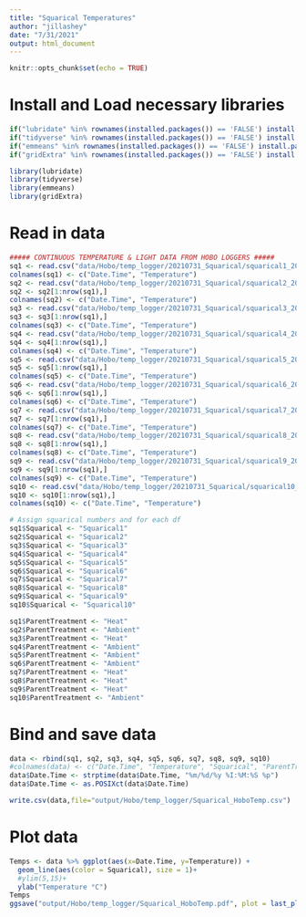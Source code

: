 ```yaml
---
title: "Squarical Temperatures"
author: "jillashey"
date: "7/31/2021"
output: html_document
---
```


```r
knitr::opts_chunk$set(echo = TRUE)
```

# Install and Load necessary libraries
```r
if("lubridate" %in% rownames(installed.packages()) == 'FALSE') install.packages('lubridate') 
if("tidyverse" %in% rownames(installed.packages()) == 'FALSE') install.packages('tidyverse') 
if("emmeans" %in% rownames(installed.packages()) == 'FALSE') install.packages('emmeans') 
if("gridExtra" %in% rownames(installed.packages()) == 'FALSE') install.packages('gridExtra') 

library(lubridate)
library(tidyverse)
library(emmeans)
library(gridExtra)
```

# Read in data 
```r
##### CONTINUOUS TEMPERATURE & LIGHT DATA FROM HOBO LOGGERS #####
sq1 <- read.csv("data/Hobo/temp_logger/20210731_Squarical/squarical1_20210731.csv", sep=",", skip=c(3), header=FALSE, na.strings = "NA")[ ,2:3]
colnames(sq1) <- c("Date.Time", "Temperature")
sq2 <- read.csv("data/Hobo/temp_logger/20210731_Squarical/squarical2_20210731.csv", sep=",", skip=c(3), header=FALSE, na.strings = "NA")[ ,2:3]
sq2 <- sq2[1:nrow(sq1),]
colnames(sq2) <- c("Date.Time", "Temperature")
sq3 <- read.csv("data/Hobo/temp_logger/20210731_Squarical/squarical3_20210731.csv", sep=",", skip=c(3), header=FALSE, na.strings = "NA")[ ,2:3]
sq3 <- sq3[1:nrow(sq1),]
colnames(sq3) <- c("Date.Time", "Temperature")
sq4 <- read.csv("data/Hobo/temp_logger/20210731_Squarical/squarical4_20210731.csv", sep=",", skip=c(3), header=FALSE, na.strings = "NA")[ ,2:3]
sq4 <- sq4[1:nrow(sq1),]
colnames(sq4) <- c("Date.Time", "Temperature")
sq5 <- read.csv("data/Hobo/temp_logger/20210731_Squarical/squarical5_20210731.csv", sep=",", skip=c(3), header=FALSE, na.strings = "NA")[ ,2:3]
sq5 <- sq5[1:nrow(sq1),]
colnames(sq5) <- c("Date.Time", "Temperature")
sq6 <- read.csv("data/Hobo/temp_logger/20210731_Squarical/squarical6_20210731.csv", sep=",", skip=c(3), header=FALSE, na.strings = "NA")[ ,2:3]
sq6 <- sq6[1:nrow(sq1),]
colnames(sq6) <- c("Date.Time", "Temperature")
sq7 <- read.csv("data/Hobo/temp_logger/20210731_Squarical/squarical7_20210731.csv", sep=",", skip=c(3), header=FALSE, na.strings = "NA")[ ,2:3]
sq7 <- sq7[1:nrow(sq1),]
colnames(sq7) <- c("Date.Time", "Temperature")
sq8 <- read.csv("data/Hobo/temp_logger/20210731_Squarical/squarical8_20210731.csv", sep=",", skip=c(3), header=FALSE, na.strings = "NA")[ ,2:3]
sq8 <- sq8[1:nrow(sq1),]
colnames(sq8) <- c("Date.Time", "Temperature")
sq9 <- read.csv("data/Hobo/temp_logger/20210731_Squarical/squarical9_20210731.csv", sep=",", skip=c(3), header=FALSE, na.strings = "NA")[ ,2:3]
sq9 <- sq9[1:nrow(sq1),]
colnames(sq9) <- c("Date.Time", "Temperature")
sq10 <- read.csv("data/Hobo/temp_logger/20210731_Squarical/squarical10_20210731.csv", sep=",", skip=c(3), header=FALSE, na.strings = "NA")[ ,2:3]
sq10 <- sq10[1:nrow(sq1),]
colnames(sq10) <- c("Date.Time", "Temperature")

# Assign squarical numbers and for each df 
sq1$Squarical <- "Squarical1"
sq2$Squarical <- "Squarical2"
sq3$Squarical <- "Squarical3"
sq4$Squarical <- "Squarical4"
sq5$Squarical <- "Squarical5"
sq6$Squarical <- "Squarical6"
sq7$Squarical <- "Squarical7"
sq8$Squarical <- "Squarical8"
sq9$Squarical <- "Squarical9"
sq10$Squarical <- "Squarical10"

sq1$ParentTreatment <- "Heat"
sq2$ParentTreatment <- "Ambient"
sq3$ParentTreatment <- "Heat"
sq4$ParentTreatment <- "Ambient"
sq5$ParentTreatment <- "Ambient"
sq6$ParentTreatment <- "Ambient"
sq7$ParentTreatment <- "Heat"
sq8$ParentTreatment <- "Heat"
sq9$ParentTreatment <- "Heat"
sq10$ParentTreatment <- "Ambient"
```


# Bind and save data 
```r
data <- rbind(sq1, sq2, sq3, sq4, sq5, sq6, sq7, sq8, sq9, sq10)
#colnames(data) <- c("Date.Time", "Temperature", "Squarical", "ParentTreatment")
data$Date.Time <- strptime(data$Date.Time, "%m/%d/%y %I:%M:%S %p")
data$Date.Time <- as.POSIXct(data$Date.Time)

write.csv(data,file="output/Hobo/temp_logger/Squarical_HoboTemp.csv")
```

# Plot data 
```r
Temps <- data %>% ggplot(aes(x=Date.Time, y=Temperature)) +
  geom_line(aes(color = Squarical), size = 1)+
  #ylim(5,15)+
  ylab("Temperature °C")
Temps
ggsave("output/Hobo/temp_logger/Squarical_HoboTemp.pdf", plot = last_plot(), width = 8, height = 4)
```


